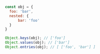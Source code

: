 ```js
const obj = {
  foo: 'bar',
  nested: {
	  bar: 'foo'
  }
}

Object.keys(obj); // ['foo']
Object.values(obj); // ['bar']
Object.entries(obj); // [ ['foo', 'bar'] ]
```
